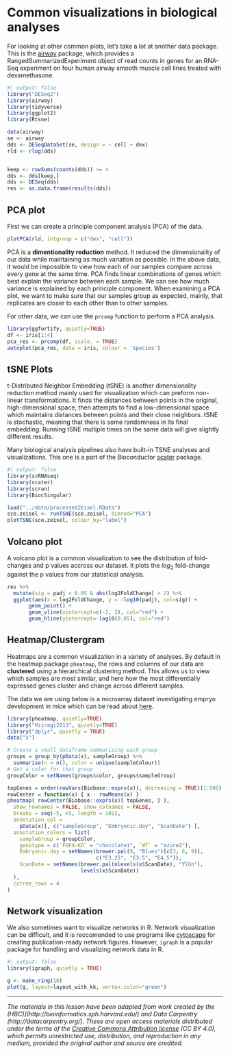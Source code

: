 # Common visualizations in biological analyses

For looking at other common plots, let's take a lot at another data package. This is the [airway](https://bioconductor.org/packages/release/data/experiment/html/airway.html) package, which provides a RangedSummarizedExperiment object of read counts in genes for an RNA-Seq experiment on four human airway smooth muscle cell lines treated with dexamethasone.

```r
#| output: false
library("DESeq2")
library(airway)
library(tidyverse)
library(ggplot2)
library(Rtsne)
```

```r
data(airway)
se <- airway
dds <- DESeqDataSet(se, design = ~ cell + dex)
rld <- rlog(dds)


keep <- rowSums(counts(dds)) >= 4
dds <- dds[keep,]
dds <- DESeq(dds)
res <- as.data.frame(results(dds))
```

## PCA plot

First we can create a principle component analysis (PCA) of the data.

```r
plotPCA(rld, intgroup = c("dex", "cell"))
```

PCA is a **dimentionality reduction** method. It reduced the dimensionality of our data while maintaining as much variation as possible. In the above data, it would be impossible to view how each of our samples compare across every gene at the same time. PCA finds linear combinations of genes which best explain the variance between each sample. We can see how much variance is explained by each principle component. When examining a PCA plot, we want to make sure that our samples group as expected, mainly, that replicates are closer to each other than to other samples.

For other data, we can use the `prcomp` function to perform a PCA analysis.

```r
library(ggfortify, quietly=TRUE)
df <- iris[1:4]
pca_res <- prcomp(df, scale. = TRUE)
autoplot(pca_res, data = iris, colour = 'Species')
```

## tSNE Plots

t-Distributed Neighbor Embedding (tSNE) is another dimensionality reduction method mainly used for visualization which can preform non-linear transformations. It finds the distances between points in the original, high-dimensional space, then attempts to find a low-dimensional space which maintains distances between points and their close neighbors. tSNE is stochastic, meaning that there is some randomness in its final embedding. Running tSNE multiple times on the same data will give slightly different results.

Many biological analysis pipelines also have built-in TSNE analyses and visualizations. This one is a part of the Bioconductor [scater](https://bioconductor.org/packages/release/bioc/html/scater.html) package.

```r
#| output: false
library(scRNAseq)
library(scater)
library(scran)
library(BiocSingular)
```

```r
load("../data/processedZeisel.RData")
sce.zeisel <- runTSNE(sce.zeisel, dimred="PCA")
plotTSNE(sce.zeisel, colour_by="label")
```

## Volcano plot

A volcano plot is a common visualization to see the distribution of fold-changes and p values accross our dataset. It plots the $log_2$ fold-change against the p values from our statistical analysis.

```r
res %>% 
  mutate(sig = padj < 0.05 & abs(log2FoldChange) > 2) %>%
  ggplot(aes(x = log2FoldChange, y = -log10(padj), col=sig)) +
       geom_point() +
       geom_vline(xintercept=c(-2, 2), col="red") +
       geom_hline(yintercept=-log10(0.05), col="red")
```

## Heatmap/Clustergram

Heatmaps are a common visualization in a variety of analyses. By default in the heatmap package `pheatmap`, the rows and columns of our data are **clustered** using a hierarchical clustering method. This allows us to view which samples are most similar, and here how the most differentially expressed genes cluster and change across different samples.

The data we are using below is a microarray dataset investigating empryo development in mice which can be read about [here](http://bioconductor.org/packages/release/data/experiment/html/Hiiragi2013.html).

```r
library(pheatmap, quietly=TRUE)
library("Hiiragi2013", quietly=TRUE)
library("dplyr", quietly = TRUE)
data("x") 

# Create a small dataframe summarizing each group
groups = group_by(pData(x), sampleGroup) %>%
  summarise(n = n(), color = unique(sampleColour))
# Get a color for that group
groupColor = setNames(groups$color, groups$sampleGroup)

topGenes = order(rowVars(Biobase::exprs(x)), decreasing = TRUE)[1:500]
rowCenter = function(x) { x - rowMeans(x) }
pheatmap( rowCenter(Biobase::exprs(x)[ topGenes, ] ),
  show_rownames = FALSE, show_colnames = FALSE,
  breaks = seq(-5, +5, length = 101),
  annotation_col =
    pData(x)[, c("sampleGroup", "Embryonic.day", "ScanDate") ],
  annotation_colors = list(
    sampleGroup = groupColor,
    genotype = c(`FGF4-KO` = "chocolate1", `WT` = "azure2"),
    Embryonic.day = setNames(brewer.pal(9, "Blues")[c(3, 6, 9)],
                             c("E3.25", "E3.5", "E4.5")),
    ScanDate = setNames(brewer.pal(nlevels(x$ScanDate), "YlGn"),
                        levels(x$ScanDate))
  ),
  cutree_rows = 4
)
```

## Network visualization

We also sometimes want to visualize networks in R. Network visualization can be difficult, and it is reccomended to use programs like [cytoscape](https://cytoscape.org/) for creating publication-ready network figures. However, `igraph` is a popular package for handling and visualizing network data in R.

```r
#| output: false
library(igraph, quietly = TRUE)
```

```r
g <- make_ring(10)
plot(g, layout=layout_with_kk, vertex.color="green")
```

------------------------------------------------------------------------

*The materials in this lesson have been adapted from work created by the (HBC)\](http://bioinformatics.sph.harvard.edu/) and Data Carpentry (http://datacarpentry.org/). These are open access materials distributed under the terms of the [Creative Commons Attribution license](https://creativecommons.org/licenses/by/4.0/) (CC BY 4.0), which permits unrestricted use, distribution, and reproduction in any medium, provided the original author and source are credited.*
